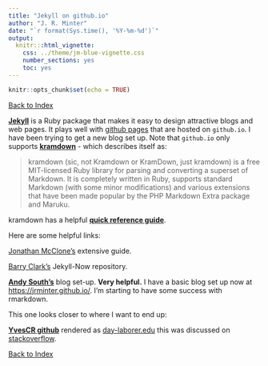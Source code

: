 ```yaml
---
title: "Jekyll on github.io"
author: "J. R. Minter"
date: "`r format(Sys.time(), '%Y-%m-%d')`"
output:
  knitr:::html_vignette:
    css: ../theme/jm-blue-vignette.css
    number_sections: yes
    toc: yes
---
```


```r
knitr::opts_chunk$set(echo = TRUE)
```

[Back to Index](../README.html)

[**Jekyll**](https://jekyllrb.com/) is a Ruby package that makes it easy to design attractive blogs and web pages. It plays well with [github pages](https://pages.github.com/) that are hosted on `github.io`. I have been trying to get a new blog set up. Note that `github.io` only supports [**kramdown**](http://kramdown.gettalong.org/) - which describes itself as:

> kramdown (sic, not Kramdown or KramDown, just kramdown) is a free MIT-licensed Ruby library for parsing and converting a superset of Markdown. It is completely written in Ruby, supports standard Markdown (with some minor modifications) and various extensions that have been made popular by the PHP Markdown Extra package and Maruku.

kramdown has a helpful [**quick reference guide**](http://kramdown.gettalong.org/quickref.html).

Here are some helpful links:

[Jonathan McClone's](http://jmcglone.com/guides/github-pages/) extensive guide.

[Barry Clark's](https://github.com/barryclark/jekyll-now) Jekyll-Now repository.

[**Andy South's**](https://andysouth.github.io/blog-setup/) blog set-up. **Very helpful.**  I have a basic blog set up now at [https://jrminter.github.io/](https://jrminter.github.io/). I'm starting to have some success with rmarkdown.

This one looks closer to where I want to end up:

[**YvesCR github**](https://github.com/YvesCR/yvescr.github.io) rendered as [day-laborer.edu](http://data-laborer.eu/) this was discussed on [stackoverflow](http://stackoverflow.com/questions/34444843/blogging-with-jekyll-rmarkdown-and-github-how-to-display-images).




[Back to Index](../README.html)
